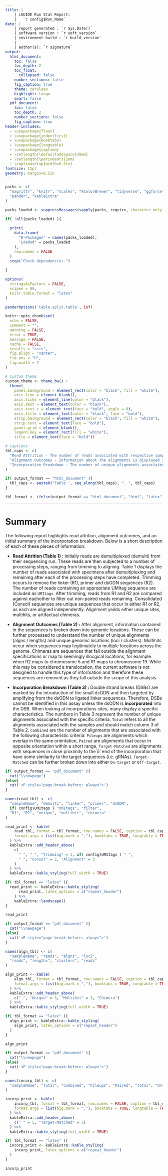 ```yaml
---
title: |
    | iGUIDE Run Stat Report: 
    |   `r config$Run_Name`
date: |
    | report generated : `r Sys.Date()`
    | software version : `r soft_version`
    | environment build : `r build_version`
    | 
    | author(s): `r signature`
output: 
  html_document:
    toc: false
    toc_depth: 2
    toc_float: 
      collapsed: false
    number_sections: false
    fig_caption: true
    theme: cerulean 
    highlight: tango
    smart: false
  pdf_document:
    toc: false
    toc_depth: 2
    number_sections: false
    fig_caption: true
header-includes: 
  - \usepackage{float}
  - \usepackage{indentfirst}
  - \usepackage{booktabs}
  - \usepackage{longtable}
  - \usepackage{caption}
  - \setlength{\defaultaddspace}{0em}
  - \setlength{\parindent}{2em}
  - \captionsetup{width=6.5in}
fontsize: 11pt
geometry: margin=0.5in
---
```


```r
packs <- c(
  "magrittr", "knitr", "scales", "RColorBrewer", "tidyverse", "ggforce", 
  "pander", "kableExtra"
)

packs_loaded <- suppressMessages(sapply(packs, require, character.only = TRUE))

if( !all(packs_loaded) ){
  
  print(
    data.frame(
      "R-Packages" = names(packs_loaded), 
      "Loaded" = packs_loaded
    ), 
    row.names = FALSE
  )
  stop("Check dependancies.")
  
}

options(
  stringsAsFactors = FALSE, 
  scipen = 99, 
  knitr.table.format = "latex"
)

panderOptions('table.split.table', Inf)

knitr::opts_chunk$set(
  echo = FALSE,
  comment = "",
  warning = FALSE,
  error = TRUE,
  message = FALSE,
  cache = FALSE,
  results = "asis",
  fig.align = "center",
  fig.pos = "H",
  fig.width = 7
)

# Custom theme
custom_theme <- theme_bw() +
  theme(
    panel.background = element_rect(color = "black", fill = "white"),
    axis.line = element_blank(),
    axis.ticks = element_line(color = "black"),
    axis.text = element_text(color = "black"),
    axis.text.x = element_text(face = "bold", angle = 0),
    axis.title = element_text(color = "black", face = "bold"),
    strip.background = element_rect(color = "black", fill = "white"),
    strip.text = element_text(face = "bold"),
    panel.grid = element_blank(),
    legend.key = element_rect(fill = "white"),
    title = element_text(face = "bold"))

# Captions
tbl_caps <- c(
  "Read Attrition - The number of reads associated with respective samples during different steps of processing.",
  "Alignment Outcomes - Information about the alignments is displayed in the number of aligning reads, number of alignments, or the number of loci. Alignments and loci are associated with uniquely aligning sequences while lengths and clusters are associated with multihit sequences.",
  "Incorporation Breakdown - The number of unique alignments associated with different characteristic criteria with respect to samples. These criteria are not mutually exclusive and therefore a single alignment can be consided by multiple criteria."
)

if( output_format == "html_document" ){
  tbl_caps <- paste0("Table ", seq_along(tbl_caps), ". ", tbl_caps)
}

tbl_format <- ifelse(output_format == "html_document", "html", "latex")

```

***

# Summary

The following report highlights read attrition, alignment outcomes, and an initial summary of the incorporation breakdown. Below is a short description of each of these pieces of information:

* **Read Attrition (Table 1) :** Initially reads are demultiplexed (demulti) from their sequencing run. These reads are then subjected to a number of processing steps, ranging from trimming to aligning. Table 1 displays the number of reads associated with specimens after demultiplexing and remaining after each of the processing steps have completed. Trimming occurs to remove the linker (R1), primer and dsODN sequences (R2). The number of reads containing an appropriate UMItag sequence are included as `UMItags`. After trimming, reads from R1 and R2 are compared against eachother to filter out non-paired reads remaining. Consolidated (Consol) sequences are unique sequences that occur in either R1 or R2, as each are aligned independently. Alignment yeilds either unique sites, multihits, or artifactual chimeras.

* **Alignment Outcomes (Table 2) :** After alignment, information contained in the sequences is broken down into genomic locations. These can be further processed to understand the number of unique alignments (algns / lengths) and unique genomic locations (loci / clusters). Multihits occur when sequences map legitimately to multiple locations across the genome. Chimeras are sequences that fall outside the alignment specifications or map to seemingly illocgical locations, for example when R2 maps to chromosome 5 and R1 maps to chromosome 19. While this may be considered a translocation, the current software is not designed to handle this type of information and therefore these sequences are removed as they fall outside the scope of this analysis.

* **Incorporation Breakdown (Table 3) :** Double strand breaks (DSBs) are marked by the introduction of the small dsODN and then targeted by amplifying from the dsODN to ligated linker sequences. Therefore, DSBs cannot be identified in this assay unless the dsODN is **incorporated** into the DSB. When looking at incorporations sites, many display a specific characteristics. The numbers in Table 3 represent the number of unique alignments associated with the specific criteria. `Total` refers to all the alignments associated with the samples and should match column 3 of Table 2. `Combined` are the number of alignments that are associated with the following characteristic criteria: `Pileups` are alignments which overlap in the same orientation, `Paired` are alignments that occur in opposite orientation within a short range, `Target-Matched` are alignments with sequences in close proximity to the 5' end of the incorporation that have some similarity to the target sequences (i.e. gRNAs). `Target-Matched` can be further broken down into either `On-target` or `Off-target`.

```r
if( output_format == "pdf_document" ){
  cat("\\newpage")
}else{
  cat('<P style="page-break-before: always">')
}
```

```r
names(read_tbl) <- c(
  "sampleName", "demulti", "linker", "primer", "dsODN", 
  if( config$UMItags ) "UMItags", "filter", 
  "R1", "R2", "unique", "multihit", "chimera"
)

read_print <- kable(
    read_tbl, format = tbl_format, row.names = FALSE, caption = tbl_caps[1], 
    format.args = list(big.mark = ","), booktabs = TRUE, longtable = TRUE
  ) %>%
  kableExtra::add_header_above(
    c(
      " ", " ", "Trimming" = 3, if( config$UMItags ) " ", 
      " ", "Consol" = 2, "Alignment" = 3
    )
  ) %>%
  kableExtra::kable_styling(full_width = TRUE)

if( tbl_format == "latex" ){
  read_print <- kableExtra::kable_styling(
      read_print, latex_options = c("repeat_header")
    ) %>%
    kableExtra::landscape()
}

read_print
```

```r
if( output_format == "pdf_document" ){
  cat("\\newpage")
}else{
  cat('<P style="page-break-before: always">')
}
```

```r
names(algn_tbl) <- c(
  "sampleName", "reads", "algns", "loci", 
  "reads", "lengths", "clusters", "reads"
)

algn_print <- kable(
    algn_tbl, format = tbl_format, row.names = FALSE, caption = tbl_caps[2], 
    format.args = list(big.mark = ","), booktabs = TRUE, longtable = TRUE
  ) %>%
  kableExtra::add_header_above(
    c(" ", "Unique" = 3, "Multihit" = 3, "Chimera")
  ) %>%
  kableExtra::kable_styling(full_width = TRUE)

if( tbl_format == "latex" ){
  algn_print <- kableExtra::kable_styling(
    algn_print, latex_options = c("repeat_header")
  )
}

algn_print
```

```r
if( output_format == "pdf_document" ){
  cat("\\newpage")
}else{
  cat('<P style="page-break-before: always">')
}
```

```r
names(incorp_tbl) <- c(
  "sampleName", "Total", "Combined", "Pileups", "Paired", "Total", "On", "Off"
)

incorp_print <- kable(
    incorp_tbl, format = tbl_format, row.names = FALSE, caption = tbl_caps[3], 
    format.args = list(big.mark = ","), booktabs = TRUE, longtable = TRUE
  ) %>%
  kableExtra::add_header_above(
    c(" " = 5, "Target-Matched" = 3)
  ) %>%
  kableExtra::kable_styling(full_width = TRUE)

if( tbl_format == "latex" ){
  incorp_print <- kableExtra::kable_styling(
    incorp_print, latex_options = c("repeat_header")
  )
}

incorp_print
```

